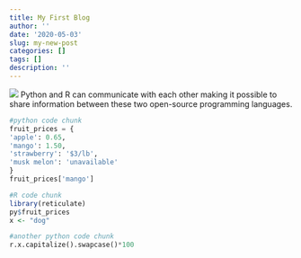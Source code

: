 ```yaml
---
title: My First Blog
author: ''
date: '2020-05-03'
slug: my-new-post
categories: []
tags: []
description: ''
---
```

![](/blog/2020-05-15-my-new-post_files/robo.comm.png)
Python and R can communicate with each other making it possible to share information between these two open-source programming languages.

```python
#python code chunk
fruit_prices = {
'apple': 0.65,
'mango': 1.50,
'strawberry': '$3/lb',
'musk melon': 'unavailable'
}
fruit_prices['mango']
```


```R
#R code chunk
library(reticulate)
py$fruit_prices
x <- "dog"
```


```python
#another python code chunk
r.x.capitalize().swapcase()*100
```
